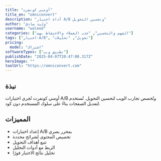 ---
title: "أومني كونفرت"
title_en: "omniconvert"
description: "أداة اختبار A/B وتحسين التحويل"
author: "وليد صادق"
username: "waleed"
categories: ["الفهم والتحسين", "جذب العملاء والاحتفاظ بهم"]
tags: ["اختبار-A/B", "تحويل", "تحليلات"]
pricing:
  model: "اشتراك"
softwareTypes: ["تطبيق ويب"]
publishDate: "2025-04-07T20:47:00.317Z"
heroImage: ""
toolUrl: "https://omniconvert.com"
---
## نبذة
أومني كونفرت تُجري اختبارات A/B وتُخصص تجارب الويب لتحسين التحويل. تُستخدم لتعديل الصفحات بناءً على سلوك المستخدم دون كود.

## المميزات
- إعداد اختبارات A/B بمحرر بصري
- تخصيص المحتوى لشرائح محددة
- تتبع أهداف التحويل
- الربط مع أدوات التحليل
- تحليل نتائج الاختبار فورًا